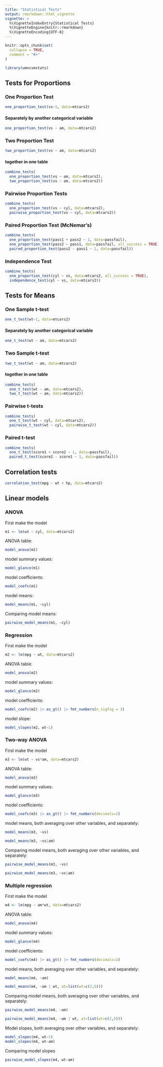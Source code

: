 ```yaml
---
title: "Statistical Tests"
output: rmarkdown::html_vignette
vignette: >
  %\VignetteIndexEntry{Statistical Tests}
  %\VignetteEngine{knitr::rmarkdown}
  %\VignetteEncoding{UTF-8}
---
```


```r
knitr::opts_chunk$set(
  collapse = TRUE,
  comment = "#>"
)
```

```r
library(umncvmstats)

```

## Tests for Proportions

### One Proportion Test
```r
one_proportion_test(vs~1, data=mtcars2)
```

#### Separately by another categorical variable
```r
one_proportion_test(vs ~ am, data=mtcars2)
```

### Two Proportion Test
```r
two_proportion_test(vs ~ am, data=mtcars2)
```

#### together in one table
```r
combine_tests(
  one_proportion_test(vs ~ am, data=mtcars2),
  two_proportion_test(vs ~ am, data=mtcars2))
```

### Pairwise Proportion Tests
```r
combine_tests(
  one_proportion_test(vs ~ cyl, data=mtcars2),
  pairwise_proportion_test(vs ~ cyl, data=mtcars2))
```

### Paired Proportion Test (McNemar's)
```r
combine_tests(
  one_proportion_test(pass1 + pass2 ~ 1, data=passfail),
  one_proportion_test(pass2 ~ pass1, data=passfail, all_success = TRUE),
  paired_proportion_test(pass2 - pass1 ~ 1, data=passfail))
```

### Independence Test
```r
combine_tests(
  one_proportion_test(cyl ~ vs, data=mtcars2, all_success = TRUE),
  independence_test(cyl ~ vs, data=mtcars2))
```

## Tests for Means

### One Sample t-test
```r
one_t_test(wt~1, data=mtcars2)
```

#### Separately by another categorical variable
```r
one_t_test(wt ~ am, data=mtcars2)
```

### Two Sample t-test
```r
two_t_test(wt ~ am, data=mtcars2)
```

#### together in one table
```r
combine_tests(
  one_t_test(wt ~ am, data=mtcars2),
  two_t_test(wt ~ am, data=mtcars2))
```

### Pairwise t-tests
```r
combine_tests(
  one_t_test(wt ~ cyl, data=mtcars2),
  pairwise_t_test(wt ~ cyl, data=mtcars2))
```

### Paired t-test
```r
combine_tests(
  one_t_test(score1 + score2 ~ 1, data=passfail),
  paired_t_test(score2 - score1 ~ 1, data=passfail))
```

## Correlation tests
```r
correlation_test(mpg ~ wt + hp, data=mtcars2)
```

## Linear models

### ANOVA

First make the model
```r
m1 <- lm(wt ~ cyl, data=mtcars2)
```

ANOVA table:
```r
model_anova(m1)
```

model summary values:
```r
model_glance(m1)
```

model coefficients:
```r
model_coefs(m1)
```

model means:
```r
model_means(m1, ~cyl)
```

Comparing model means:
```r
pairwise_model_means(m1, ~cyl)
```

### Regression

First make the model
```r
m2 <- lm(mpg ~ wt, data=mtcars2)
```

ANOVA table:
```r
model_anova(m2)
```

model summary values:
```r
model_glance(m2)
```

model coefficients:
```r
model_coefs(m2) |> as_gt() |> fmt_numbers(n_sigfig = 3)
```

model slope:
```r
model_slopes(m2, wt~1)
```

### Two-way ANOVA
First make the model
```r
m3 <- lm(wt ~ vs*am, data=mtcars2)
```

ANOVA table:
```r
model_anova(m3)
```

model summary values:
```r
model_glance(m3)
```

model coefficients:
```r
model_coefs(m3) |> as_gt() |> fmt_numbers(decimals=2)
```

model means, both averaging over other variables, and separately:
```r
model_means(m3, ~vs)
```

```r
model_means(m3, ~vs|am)
```

Comparing model means, both averaging over other variables, and separately:
```r
pairwise_model_means(m3, ~vs)
```

```r
pairwise_model_means(m3, ~vs|am)
```

### Multiple regression
First make the model
```r
m4 <- lm(mpg ~ am*wt, data=mtcars2)
```

ANOVA table:
```r
model_anova(m4) 
```

model summary values:
```r
model_glance(m4)
```

model coefficients:
```r
model_coefs(m4) |> as_gt() |> fmt_numbers(decimals=2)
```

model means, both averaging over other variables, and separately:
```r
model_means(m4, ~am)
```

```r
model_means(m4, ~am | wt, at=list(wt=c(2,5)))
```

Comparing model means, both averaging over other variables, and separately:
```r
pairwise_model_means(m4, ~am)
```

```r
pairwise_model_means(m4, ~am | wt, at=list(wt=c(2,5)))
```

Model slopes, both averaging over other variables, and separately:
```r
model_slopes(m4, wt~1)
model_slopes(m4, wt~am)
```

Comparing model slopes

```r
pairwise_model_slopes(m4, wt~am)
```
